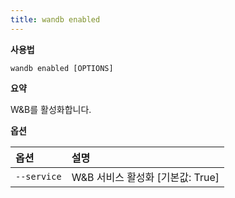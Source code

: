 ```yaml
---
title: wandb enabled
---
```


**사용법**

`wandb enabled [OPTIONS]`

**요약**

W&B를 활성화합니다.

**옵션**

| **옵션** | **설명** |
| :--- | :--- |
| `--service` | W&B 서비스 활성화 [기본값: True] |
